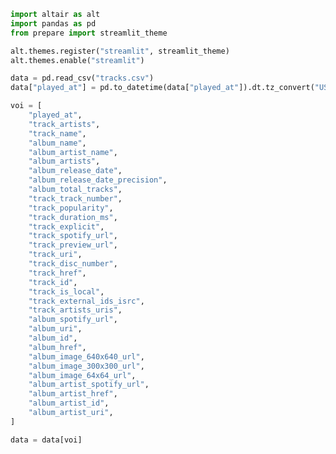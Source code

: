 ```python
import altair as alt
import pandas as pd
from prepare import streamlit_theme

alt.themes.register("streamlit", streamlit_theme)
alt.themes.enable("streamlit")

data = pd.read_csv("tracks.csv")
data["played_at"] = pd.to_datetime(data["played_at"]).dt.tz_convert("US/Pacific")

voi = [
    "played_at",
    "track_artists",
    "track_name",
    "album_name",
    "album_artist_name",
    "album_artists",
    "album_release_date",
    "album_release_date_precision",
    "album_total_tracks",
    "track_track_number",
    "track_popularity",
    "track_duration_ms",
    "track_explicit",
    "track_spotify_url",
    "track_preview_url",
    "track_uri",
    "track_disc_number",
    "track_href",
    "track_id",
    "track_is_local",
    "track_external_ids_isrc",
    "track_artists_uris",
    "album_spotify_url",
    "album_uri",
    "album_id",
    "album_href",
    "album_image_640x640_url",
    "album_image_300x300_url",
    "album_image_64x64_url",
    "album_artist_spotify_url",
    "album_artist_href",
    "album_artist_id",
    "album_artist_uri",
]

data = data[voi]
```
